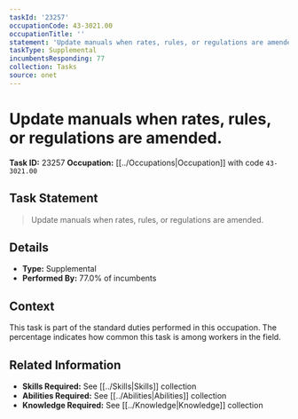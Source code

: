 ```yaml
---
taskId: '23257'
occupationCode: 43-3021.00
occupationTitle: ''
statement: 'Update manuals when rates, rules, or regulations are amended.'
taskType: Supplemental
incumbentsResponding: 77
collection: Tasks
source: onet
---
```

# Update manuals when rates, rules, or regulations are amended.

**Task ID:** 23257
**Occupation:** [[../Occupations|Occupation]] with code `43-3021.00`

## Task Statement

> Update manuals when rates, rules, or regulations are amended.

## Details

- **Type:** Supplemental
- **Performed By:** 77.0% of incumbents

## Context

This task is part of the standard duties performed in this occupation. The percentage indicates how common this task is among workers in the field.

## Related Information

- **Skills Required:** See [[../Skills|Skills]] collection
- **Abilities Required:** See [[../Abilities|Abilities]] collection
- **Knowledge Required:** See [[../Knowledge|Knowledge]] collection
